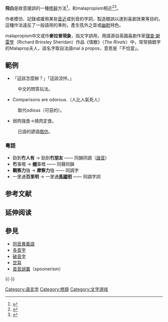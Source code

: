 {{otheruses|subject=文學修辭手法 |other= 東亞書法技法|飛白書}}

{{Expand|time=2012-08-28T13:42:18+00:00 }}

'''飛白'''是故意援誤的一種[[修辭|修辭]]方法<ref>{{cite web |title=教育部重編國語辭典修訂本 |url=http://dict.revised.moe.edu.tw/cgi-bin/newDict/dict.sh?cond=%AD%B8%A5%D5&pieceLen=50&fld=1&cat=&ukey=-270548305&serial=1&recNo=0&op=f&imgFont=1 |author= |work= |publisher= |date= |accessdate= |archive-date=2015-06-04 |archive-url=https://web.archive.org/web/20150604212146/http://dict.revised.moe.edu.tw/cgi-bin/newDict/dict.sh?cond=%AD%B8%A5%D5&pieceLen=50&fld=1&cat=&ukey=-270548305&serial=1&recNo=0&op=f&imgFont=1 |dead-url=yes }}</ref>，和malapropism相近<ref>{{cite web |language=  |title= 汉英网络语言中飞白修辞格的共性分析 |url= http://www.airitilibrary.com/searchdetail.aspx?DocIDs=10005757-200912-201001280040-201001280040-98-101 |author= |work=  |publisher=  |date=  |accessdate=  }}</ref><ref>{{cite web |language=  |title= 飞白辞格的汉英翻译策略 |url= http://www.airitilibrary.com/searchdetail.aspx?DocIDs=15398080-200712-5-12-75-78-a |author= |work=  |publisher=  |date=  |accessdate=  }}</ref>。

作者模仿、記錄或援用某些[[諧音_(語言學)|音近]]或別音的字詞，製造錯誤以達到喜劇效果等目的。這種作法違反了一般語用的準則，產生弦外之音或[[幽默|幽默]]特色。

malapropism中文或作'''麥拉普現象'''，指文字誤用，用語源自英國喜劇作家[[理查·謝雷登|理查·謝雷登]]（Richard Brinsley Sheridan）作品《情敵》（''The Rivals''）中，常常搞錯字的Malaprop夫人，該名字取自法語mal à propos，意思是「不恰當」。

==範例==
*「這該怎麼辦？」「這該涼拌。」
:中文的問答玩法。

*Comparisons are odorous.（人比人氣死人）
:取代odious（可惡的）。

*弱肉強食→燒肉定食。
:日語的諺語[[戲仿|戲仿]]。

=== 粵語 ===
* 勁到'''冇人有''' → 勁到'''冇朋友''' —— 同韻同調（[[諧音_(語言學)|諧音]]）
* '''冇'''事嘅 → '''[[綠帽|帽]]'''事嘅 —— 同聲同韻
* '''觀察力'''強 → '''摩察力'''強 —— 同調字
* 一里通'''百里明''' → 一里通'''[[馬國明|馬國明]]''' —— 同調字詞

== 参考文献 ==
{{Reflist|30em}}

== 延伸阅读 ==
{{Wikisource further reading}}

== 參見 ==
{{Portal|文学|语言|语言学}}
*[[同音異義語|同音異義語]]
*[[多音字|多音字]]
*[[破音字|破音字]]
*[[空耳|空耳]]
*[[首音誤置|首音誤置]]（spoonerism）

{{-}}
{{修辭方法}}

[[Category:语言学|Category:语言学]]
[[Category:修辞|Category:修辞]]
[[Category:文字游戏|Category:文字游戏]]